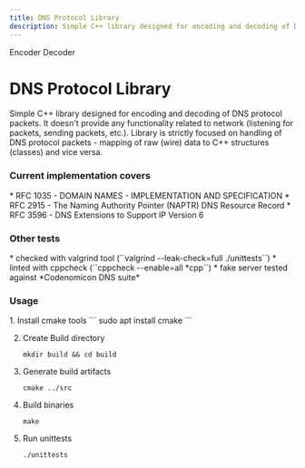 ```yaml
---
title: DNS Protocol Library
description: Simple C++ library designed for encoding and decoding of DNS protocol packets.
---
```




<GroupName>Encoder Decoder</GroupName>

# DNS Protocol Library

Simple C++ library designed for encoding and decoding of DNS protocol packets. It doesn't provide
any functionality related to network (listening for packets, sending packets, etc.). Library is strictly
focused on handling of DNS protocol packets - mapping of raw (wire) data to C++ structures (classes)
and vice versa.

### Current implementation covers

<ArticleSection>
* RFC 1035 - DOMAIN NAMES - IMPLEMENTATION AND SPECIFICATION
* RFC 2915 - The Naming Authority Pointer (NAPTR) DNS Resource Record
* RFC 3596 - DNS Extensions to Support IP Version 6
</ArticleSection>

### Other tests
<ArticleSection>
* checked with valgrind tool (``valgrind --leak-check=full ./unittests``)
* linted with cppcheck (``cppcheck --enable=all *cpp``)
* fake server tested against *Codenomicon DNS suite*
</ArticleSection>

### Usage

<Steps>
1. Install cmake tools
    ``` 
    sudo apt install cmake
    ```

2. Create Build directory
    ```
    mkdir build && cd build
    ```

3. Generate build artifacts
    ```
    cmake ../src
    ```

4. Build binaries
    ```
    make
    ```

5. Run unittests
    ```
    ./unittests
    ```
</Steps>
